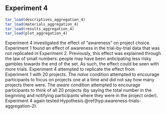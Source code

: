 ## Experiment 4 {#aggregation-4}

```r
tar_load(descriptives_aggregation_4)
tar_load(materials_aggregation_4)
tar_load(results_aggregation_4)
tar_load(plot_aggregation_4)
```

Experiment 4 investigated the effect of "awareness" on project choice.
Experiment 1 found an effect of awareness in the trial-by-trial data that was
not replicated in Experiment 2. Previously, this effect was explained through
the law of small numbers: people may have been anticipating less risky gambles
towards the end of the set. As such, the effect could be seen with more trials.
Experiment 4 attempted to replicate the effect from Experiment 1 with 20
projects. The *naive* condition attempted to encourage participants to focus on
projects one at a time and did not say how many projects there were. The *aware*
condition attempted to encourage participants to think of all 20 projects (by
saying the total number in the beginning and notifying participants where they
were in the project order). Experiment 4 again tested
Hypothesis \@ref(hyp:awareness-trials-aggregation-2).
